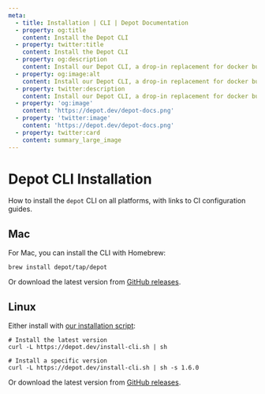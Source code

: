 ```yaml
---
meta:
  - title: Installation | CLI | Depot Documentation
  - property: og:title
    content: Install the Depot CLI
  - property: twitter:title
    content: Install the Depot CLI
  - property: og:description
    content: Install our Depot CLI, a drop-in replacement for docker build.
  - property: og:image:alt
    content: Install our Depot CLI, a drop-in replacement for docker build.
  - property: twitter:description
    content: Install our Depot CLI, a drop-in replacement for docker build.
  - property: 'og:image'
    content: 'https://depot.dev/depot-docs.png'
  - property: 'twitter:image'
    content: 'https://depot.dev/depot-docs.png'
  - property: twitter:card
    content: summary_large_image
---
```


# Depot CLI Installation

How to install the `depot` CLI on all platforms, with links to CI configuration guides.

## Mac

For Mac, you can install the CLI with Homebrew:

```shell
brew install depot/tap/depot
```

Or download the latest version from [GitHub releases](https://github.com/depot/cli/releases).

## Linux

Either install with [our installation script](https://depot.dev/install-cli.sh):

```shell
# Install the latest version
curl -L https://depot.dev/install-cli.sh | sh

# Install a specific version
curl -L https://depot.dev/install-cli.sh | sh -s 1.6.0
```

Or download the latest version from [GitHub releases](https://github.com/depot/cli/releases).
